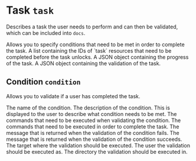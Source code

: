 
# Task `task`

Describes a task the user needs to perform and can then be validated, which can be included into `docs`.

<Properties>
  <Property name="condition" type="#condition" value="">
    Allows you to specify conditions that need to be met in order to complete the task.
  </Property>

  <Property name="prerequisites" type="[]string" value="">
    A list containing the IDs of `task` resources that need to be completed before the task unlocks.
  </Property>

  <Property name="progress" type="string" value="" readonly>
    A JSON object containing the progress of the task.
  </Property>

  <Property name="validation" type="string" value="">
    A JSON object containing the validation of the task.
  </Property>
</Properties>

## Condition `condition`

Allows you to validate if a user has completed the task.

<Properties>
  <Property name="name" type="string" required="true" value="">
    The name of the condition.
  </Property>

  <Property name="description" type="string" required="true" value="">
    The description of the condition. 
    This is displayed to the user to describe what condition needs to be met.
  </Property>

  <Property name="check" type="string" required="true" value="">
    The commands that need to be executed when validating the condition.
  </Property>

  <Property name="solve" type="string" value="">
    The commands that need to be executed in order to complete the task.
  </Property>

  <Property name="failure_message" type="string" required="true" value="">
    The message that is returned when the validation of the condition fails.
  </Property>

  <Property name="success_message" type="string" value="">
    The message that is returned when the validation of the condition succeeds.
  </Property>

  <Property name="target" type="string" value="">
    The target where the validation should be executed.
  </Property>

  <Property name="user" type="string" value="">
    The user the validation should be executed as.
  </Property>

  <Property name="working_directory" type="string" value="">
    The directory the validation should be executed in.
  </Property>
</Properties>
